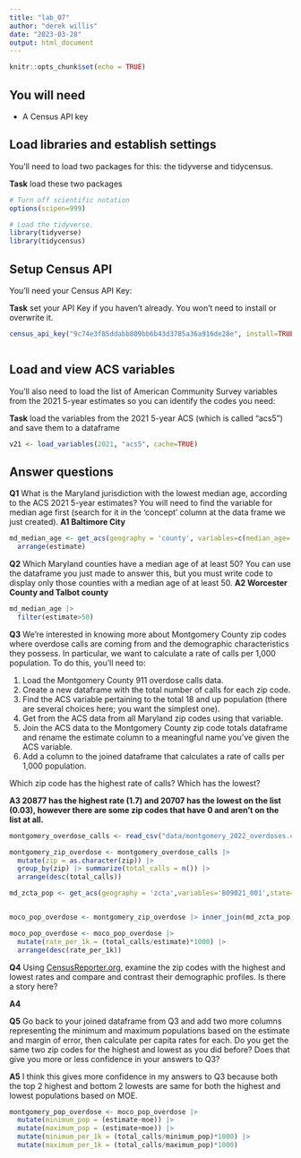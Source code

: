 ```yaml
---
title: "lab_07"
author: "derek willis"
date: "2023-03-28"
output: html_document
---
```


```r
knitr::opts_chunk$set(echo = TRUE)
```

## You will need

-   A Census API key

## Load libraries and establish settings

You'll need to load two packages for this: the tidyverse and tidycensus.

**Task** load these two packages

```r
# Turn off scientific notation
options(scipen=999)

# Load the tidyverse.
library(tidyverse)
library(tidycensus)
```

## Setup Census API

You'll need your Census API Key:

**Task** set your API Key if you haven't already. You won't need to install or overwrite it.

```r
census_api_key("9c74e3f85ddabb809bb6b43d3785a36a916de28e", install=TRUE, overwrite=TRUE)
```

```r

```

## Load and view ACS variables

You'll also need to load the list of American Community Survey variables from the 2021 5-year estimates so you can identify the codes you need:

**Task** load the variables from the 2021 5-year ACS (which is called "acs5") and save them to a dataframe

```r
v21 <- load_variables(2021, "acs5", cache=TRUE)
```

## Answer questions

**Q1** What is the Maryland jurisdiction with the lowest median age, according to the ACS 2021 5-year estimates? You will need to find the variable for median age first (search for it in the 'concept' column at the data frame we just created). **A1 Baltimore City**

```r
md_median_age <- get_acs(geography = 'county', variables=c(median_age='B01002_001'),state='MD', year=2021) |>
  arrange(estimate)
```

**Q2** Which Maryland counties have a median age of at least 50? You can use the dataframe you just made to answer this, but you must write code to display only those counties with a median age of at least 50. **A2 Worcester County and Talbot county**

```r
md_median_age |>
  filter(estimate>50)

```

**Q3** We're interested in knowing more about Montgomery County zip codes where overdose calls are coming from and the demographic characteristics they possess. In particular, we want to calculate a rate of calls per 1,000 population. To do this, you'll need to:

1.  Load the Montgomery County 911 overdose calls data.
2.  Create a new dataframe with the total number of calls for each zip code.
3.  Find the ACS variable pertaining to the total 18 and up population (there are several choices here; you want the simplest one).
4.  Get from the ACS data from all Maryland zip codes using that variable.
5.  Join the ACS data to the Montgomery County zip code totals dataframe and rename the estimate column to a meaningful name you've given the ACS variable.
6.  Add a column to the joined dataframe that calculates a rate of calls per 1,000 population.

Which zip code has the highest rate of calls? Which has the lowest?

**A3 20877 has the highest rate (1.7) and 20707 has the lowest on the list (0.03), however there are some zip codes that have 0 and aren't on the list at all.**

```r
montgomery_overdose_calls <- read_csv("data/montgomery_2022_overdoses.csv")

montgomery_zip_overdose <- montgomery_overdose_calls |> 
  mutate(zip = as.character(zip)) |>
  group_by(zip) |> summarize(total_calls = n()) |>
  arrange(desc(total_calls))

md_zcta_pop <- get_acs(geography = 'zcta',variables='B09021_001',state='MD', year=2019)


moco_pop_overdose <- montgomery_zip_overdose |> inner_join(md_zcta_pop, by=c('zip' = 'GEOID'))

moco_pop_overdose <- moco_pop_overdose |> 
  mutate(rate_per_1k = (total_calls/estimate)*1000) |>
  arrange(desc(rate_per_1k))

```

**Q4** Using [CensusReporter.org](https://censusreporter.org/), examine the zip codes with the highest and lowest rates and compare and contrast their demographic profiles. Is there a story here?

**A4**

**Q5** Go back to your joined dataframe from Q3 and add two more columns representing the minimum and maximum populations based on the estimate and margin of error, then calculate per capita rates for each. Do you get the same two zip codes for the highest and lowest as you did before? Does that give you more or less confidence in your answers to Q3?

**A5** I think this gives more confidence in my answers to Q3 because both the top 2 highest and bottom 2 lowests are same for both the highest and lowest populations based on MOE.

```r
montgomery_pop_overdose <- moco_pop_overdose |>
  mutate(minimum_pop = (estimate-moe)) |>
  mutate(maximum_pop = (estimate+moe)) |>
  mutate(minimum_per_1k = (total_calls/minimum_pop)*1000) |>
  mutate(maximum_per_1k = (total_calls/maximum_pop)*1000)
```
